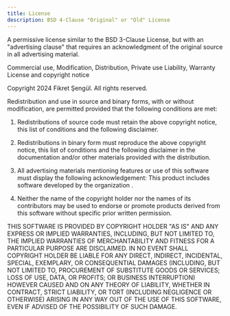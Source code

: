 ```yaml
---
title: License
description: BSD 4-Clause "Original" or "Old" License
---
```


A permissive license similar to the BSD 3-Clause License, but with an "advertising clause" that requires an acknowledgment of the original source in all advertising material.

<Tabs>
  <TabItem label="Permissions" value="permissions">
    <Success>Commercial use, Modification, Distribution, Private use</Success>
  </TabItem>
  <TabItem label="Limitations" value="limitations">
    <Error>Liability, Warranty</Error>
  </TabItem>
  <TabItem label="Conditions" value="conditions">
    <Info>License and copyright notice</Info>
  </TabItem>
</Tabs>

Copyright 2024 Fikret Şengül. All rights reserved.

Redistribution and use in source and binary forms, with or without modification, are permitted provided that the following conditions are met:

1. Redistributions of source code must retain the above copyright notice, this list of conditions and the following disclaimer.

2. Redistributions in binary form must reproduce the above copyright notice, this list of conditions and the following disclaimer in the documentation and/or other materials provided with the distribution.

3. All advertising materials mentioning features or use of this software must display the following acknowledgement:
This product includes software developed by the organization .

1. Neither the name of  the copyright holder nor the names of its contributors may be used to endorse or promote products derived from this software without specific prior written permission.

THIS SOFTWARE IS PROVIDED BY  COPYRIGHT HOLDER "AS IS" AND ANY EXPRESS OR IMPLIED WARRANTIES, INCLUDING, BUT NOT LIMITED TO, THE IMPLIED WARRANTIES OF MERCHANTABILITY AND FITNESS FOR A PARTICULAR PURPOSE ARE DISCLAIMED. IN NO EVENT SHALL  COPYRIGHT HOLDER BE LIABLE FOR ANY DIRECT, INDIRECT, INCIDENTAL, SPECIAL, EXEMPLARY, OR CONSEQUENTIAL DAMAGES (INCLUDING, BUT NOT LIMITED TO, PROCUREMENT OF SUBSTITUTE GOODS OR SERVICES; LOSS OF USE, DATA, OR PROFITS; OR BUSINESS INTERRUPTION) HOWEVER CAUSED AND ON ANY THEORY OF LIABILITY, WHETHER IN CONTRACT, STRICT LIABILITY, OR TORT (INCLUDING NEGLIGENCE OR OTHERWISE) ARISING IN ANY WAY OUT OF THE USE OF THIS SOFTWARE, EVEN IF ADVISED OF THE POSSIBILITY OF SUCH DAMAGE.